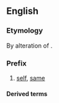 {{also|ipsi}}
==English==

===Etymology===
By alteration of {{etyl|la|en}} {{m|la|ipse||self}}.

===Prefix===
{{en-prefix}}

# [[self]], [[same]]

====Derived terms====
{{prefixsee|en}}